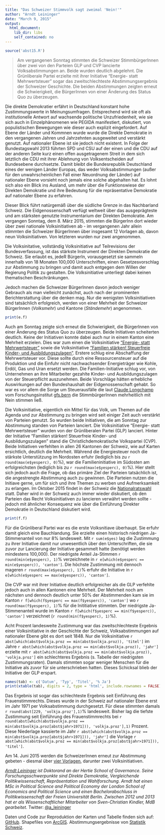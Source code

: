 ```yaml
---
title: "Das Schweizer Stimmvolk sagt zweimal 'Nein!'"
author: "Arndt Leininger"
date: "March 9, 2015"
output: 
  html_document:
    lib_dir: libs
    self_contained: no
---
```



```r
source('abst15.R')
```

> Am vergangenen Sonntag stimmten die Schweizer StimmbürgerInnen über zwei von
den Parteien GLP und CVP lancierte Volksabstimmungen an. Beide wurden deutlich 
abgelehnt. Die Grünliberale Partei erzielte mit ihrer Initiative "Energie- statt 
Mehrwertsteuer" sogar das zweitschlechteste Abstimmungsergebnis der Schweizer 
Geschichte. Die beiden Abstimmungen zeigten erneut die Schwierigkeit, die 
BürgerInnen von einer Änderung des Status Quo zu überzeugen. 

Die direkte Demokratier erfährt in Deutschland konstant hohe Zustimmungswerte in 
Meinungsumfragen. Entsprechend wird sie oft als institutionelle Antwort auf wachsende
politische Unzufriedenheit, wie sie sich auch in Einzelphänomenen wie PEGIDA manifestiert,
diskutiert, von populistischen Bewegungen wie dieser auch explizit eingefordert.
Auf Ebene der Länder und Kommnen wurde wurde die Direkte Demokratie in den vergangenen
Jahren und Jahrzehnten ausgeweitet und verstärkt genutzt. Auf nationaler Ebene ist
sie jedoch nicht existent. In Folge der Bundestagswahl 2013 führten 
SPD und CSU auf der einen und die CDU auf der anderen Seite kurz einen offen ausgetragenem 
Streit in dem sich letztlich die CDU mit ihrer Ablehnung von Volksentscheiden auf 
Bundesebene durchsetzte. Damit bleibt die Bundesrepublik Deutschland eines der wenigen Länder 
Europas, das weder Volksabstimmungen (außer für den unwahrscheinlichen Fall einer 
Neuordnung der Länder) auf nationaler Ebene vorsieht noch jemals eine solche abgehalten
hat. Es lohnt sich also ein Blick ins Ausland, um mehr über die Funktionswiese
der Direkten Demokratie und ihre Bedeutung für die repräsentative Demokratie auf
nationaler Ebene zu erfahren.

Dieser Blick führt natürgemäß über die südliche Grenze in das Nachbarland Schweiz.
Die Eidgenossenschaft verfügt weltweit über das ausgeprägteste und am stärksten
genutzte Instrumentarium der Direkten Demokratie. Am vergangen Sonntag,
dem 8. März 2015, stimmten
die BürgerInn dort wieder über zwei nationale Volksinitiativen ab - im vergangenen
Jahr allein stimmten die Schweizer BürgerInnen über insgesamt 12 Vorlagen ab, 
davon neun Volksinitiativen. Von letzteren wurden nur zwei angenommen.

Die Volksinitative, vollständig Volksinitiative auf Teilrevisions der Bundesverfassung,
ist das stärkste Instrument der Direkten Demokratie der Schweiz. Sie erlaubt es,
jedeR BürgerIn, vorausgesetzt sie sammeln innerhalb von 18 Monaten 100,000 Unterschriften, 
einen Gesetzesvorschlag zur Abstimmung zu bringen und damit auch entgegen dem Willen
der Regierung Politik zu gestalten. Die Volksinitiative unterliegt dabei
keinen thematischen Beschränkungen. 

Jedoch machen die Schweizer BürgerInnen davon jedoch weniger Gebrauch als man
vielleicht zunächst, auch nach der prominenten Berichterstattung über die
denken mag. Nur die wenigsten Volksinitiativen sind tatsächlich erfolgreich, 
werden von einer Mehrheit der Schweizer BürgerInnen (*Volksmehr*) und Kantone 
(*Ständemehr*) angenommen. 

```r
print(e.f)
```

Auch am Sonntag zeigte sich erneut die Schwierigkeit, die BürgerInnen von einer Änderung
des Status Quo zu überzeugen. Beide Initiativen scheiterten deutlich.
Keine der Initiativen konnte dabei auch nur in einem Kanton eine Mehrheit erzielen. 
Dies war zum einen die Volksinitiative ["Energie- statt Mehrwertsteuer"](http://energiestattmehrwertsteuer.ch/home.html) sowie die
Volksinitiative ["Familien stärken! Steuerfreie Kinder- und Ausbildungszulagen"](http://www.familieninitiativen-cvp.ch/).
Erstere schlug eine Abschaffung der Mehrwertsteuer vor. Diese sollte durch eine
Ressourcensteuer auf die Produktion und die Einfuhr nicht nachwachsender Energieträger 
wie Kohle, Erdöl, Gas und Uran ersetzt werden. Die Familien-Initiative schlug
vor, von Unternehmen an ihre Mitarbeiter gezahlte Kinder- und Ausbildungszulagen 
von der Steuerpflicht auszunehmen. Beide Vorschläge hätten erhebliche Auswirkungen
auf den Bundeshaushalt der Eidgenossenschaft gehabt. So war es vor allem die Sorge
um Steuerausfälle die laut [Claude Longchamp](https://twitter.com/claudelongchamp) vom Forschungsinstitut [gfs.bern](http://www.gfsbern.ch/de-ch/)
die StimmbürgerInnen mehrheitlich mit Nein stimmen ließ.

Die Volksinitiative, eigentlich ein Mittel für das Volk, um Themen auf die Agenda
und zur Abstimmung zu bringen wird seit einiger Zeit auch verstärkt von Parteien
genutzt. So wurden beide Initiativen, die am Sonntag zur Abstimmung standen von
Parteien lanciert. Die Volksinitiative "Energie- statt Mehrwertsteuer" wurden
von der Grünliberalen Partei (GLP) lanciert. Hinter der Initiative "Familien stärken! 
Steuerfreie Kinder- und Ausbildungszulagen" stand die Christlichdemokratische Volkspartei (CVP). 
Beide Initiativen verfehlten in allen 26 Kantonen der Schweiz, wie auf Karten ersichtlich, deutlich die Mehrheit. Während die Energiesteuer noch die stärkste Unterstützung im Nordosten erfuhr (lediglich bis zu `r round(max(e$yesperc), 0)`%), war die Familieninitiative im Südosten am erfolgreichsten (lediglich bis zu `r round(max(e$yesperc), 0)`%). Hier stellt sich jedoch auch die Frage, ob
das primäre Ziel der Parteien tatsächlich ist, die angestrengte Abstimmung auch zu gewinnen.
Die Parteien nutzen die Initiave gerne, um für sich und ihre Themen zu werben und Aufmerksamkeit
zu erlangen. Im Oktober 2015 findet in der Schweiz die [Nationalratswahl](https://www.ch.ch/de/wahlen2015/) statt. Daher wird in der Schweiz auch immer wieder
diskutiert, ob den Parteien das Recht Volksinitiativen zu lancieren verwährt werden sollte - jedoch
mit ähnlicher Konsequenz wie über die Einführung Direkter Demokratie in Deutschland diskutiert wird.

```r
print(f.f)
```

Für die Grünliberal Partei war es die erste Volksnitiave überhaupt. Sie erfuhr 
damit gleich eine Bauchlandung. Sie erzielte einen historisch niedrigen 
Ja-Stimmenanteil von nur 8% landesweit. Mit `r sum(e$yes)` lag die Zustimmung zu
ihrer Initiative damit nur unwesentlich über den Unterschriften, die sie zuvor zur 
Lancierung der Initiative gesammelt hatte (benötigt werden mindestens 100,000). 
Der niedrigste Anteil Ja-Stimmen `r round(min(e$yesperc), 1)`% verzeichnete in `r e[which(e$yesperc == min(e$yesperc)), 'canton']`. Die höchste Zustimmung mit dennoch mageren 
`r round(max(e$yesperc), 1)`% erfuhr die Initiative in 
`r e[which(e$yesperc == max(e$yesperc)), 'canton']`.

Die CVP war mit ihrer Initiative deutlich erfolgreicher als die GLP verfehlte
jedoch auch in allen Kantonen eine Mehrheit. Der Mehrheit noch am nächsten und 
dennoch deutlich unter 50% der Abstimmenden kam sie im Kanton 
`r f[which(f$yesperc == max(f$yesperc)), 'canton']` wo `r round(max(f$yesperc), 1)`% 
für die Inititiative stimmten. Der niedrigste Ja-Stimmenanteil wurde im Kanton 
`r f[which(f$yesperc == min(f$yesperc)), 'canton']` verzeichnet 
(`r round(min(f$yesperc), 1)`%).

Acht Prozent landesweite Zustimmung war das zweitschlechteste Ergebnis einer
Volksinitiative in der Geschichte der Schweiz, Volksabstimmungen auf nationaler 
Ebene gibt es dort seit 1848. Nur die Volksinitiative 
`r abst[which(abst$volkja.proz == min(abst$volkja.proz)), 'titel']` im Jahre 
`r abst[which(abst$volkja.proz == min(abst$volkja.proz)), 'jahr']` erzielte mit 
`r abst[which(abst$volkja.proz == min(abst$volkja.proz)), 'volkja.proz']`  ein 
schlechteres Ergebnis (s. Tabelle der niedrigsten Zustimmungsraten). Damals
stimmten sogar weniger Menschen für die Initiative als zuvor für sie
unterschrieben hatten. Dieses Schicksal blieb der Initiative der GLP
erspart.

```r
names(tab) <- c('Datum', 'Typ', 'Titel', '% Ja')
print(xtable(tab), digits = 2, type = 'html', include.rownames = FALSE)
```

Das Ergebnis ist sogar das schlechteste Ergebnis seit Einführung des Frauenstimmrechts.
Dieses wurde in der Schweiz auf nationaler Ebene erst im Jahr 1971 per Volksabstimmung
durchgesetzt. Für diese stimmten damals `r round(abst[229, 'volkja.proz'],1)`% landesweit.
Bisher lag die tiefste Zustimmung seit Einführung des Frauenstimmrechts bei `r round(abst[which(abst$volkja.proz == min(abst$volkja.proz[abst$jahr>1971])), 'volkja.proz'],1)` Prozent. Diese Niederlage kassierte im Jahr `r abst[which(abst$volkja.proz == min(abst$volkja.proz[abst$jahr>1971])), 'jahr']` die Vorlage `r abst[which(abst$volkja.proz == min(abst$volkja.proz[abst$jahr>1971])), 'titel']`.

Am 14. Juni 2015 werden die SchweizerInnen erneut zur Abstimmung gebeten - diesmal über 
[vier Vorlagen](http://www.bk.admin.ch/themen/pore/va/20150614/index.html?lang=de), darunter zwei Volksinitiativen. 

*[Arndt Leininger](http://www.hertie-school.org/facultyandresearch/faculty-researchers/phd-students-doctoral-programme-in-governance/more-about-out-phd-students/arndt-leininger/) ist Doktorand an der Hertie School of Governance. Seine Forschungsschwerpunkte sind Direkte Demokratie, Vergleichende Politikwissenschaft, Repräsentation und Wahlforschung. Arndt hat einen MSc in Political Science and Political Economy der London School of Economics and Political Science und einen Bachelorabschluss in Politikwissenschaft der Freien Universität Berlin. Zwischen 2012 und 2013 hat er als Wissenschaftlicher Mitarbeiter von Sven-Christian Kindler, MdB gearbeitet.*
Twitter: [\@a_leininger](https://twitter.com/a_leininger)

Daten und Code zur Reproduktion der Karten und Tabelle finden sich auf: [GitHub](). Shapefiles
von [ArcGIS](http://www.arcgis.com/home/item.html?id=a5067fb3b0b74b188d7b650fa5c64b39). 
Abstimmungsergebnisse von [Statistik Schweiz](http://www.bfs.admin.ch/bfs/portal/de/index/themen/17/03/blank/key/2015/01.html). 


